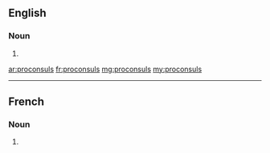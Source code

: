 ==English==

===Noun===
{{head|en|noun plural form}}

# {{plural of|proconsul|lang=en}}

[[ar:proconsuls]]
[[fr:proconsuls]]
[[mg:proconsuls]]
[[my:proconsuls]]

----
==French==

===Noun===
{{head|fr|noun plural form|g=m}}

# {{plural of|proconsul|lang=fr}}
{{rfc-auto}}